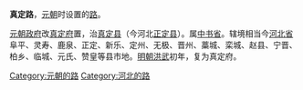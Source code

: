 '''真定路'''，[[元朝|元朝]]时设置的[[路_(行政区划)|路]]。

[[元朝政府|元朝政府]]改[[真定府|真定府]]置，治[[真定县|真定县]]（今河北[[正定县|正定县]]）。属[[中书省|中书省]]。辖境相当今[[河北省|河北省]]阜平、灵寿、鹿泉、正定、新乐、定州、无极、晋州、藁城、栾城、赵县、宁晋、柏乡、临城、元氏、赞皇等县市地。[[明朝|明朝]][[洪武|洪武]]初年，复为真定府。 

{{元朝行政区划|nocat}}
{{元朝行政区划小作品}}
[[Category:元朝的路|Category:元朝的路]]
[[Category:河北的路|Category:河北的路]]